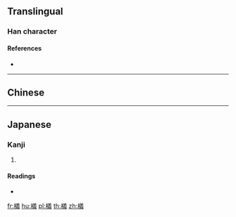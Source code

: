 ==Translingual==

===Han character===
{{Han char|rn=75|rad=木|as=13|sn=17|four=48953|canj=DTGI|ids=⿰木義}}

====References====
* {{Han ref|kx=0557.250|dkj=15690|dj=0947.020|hdz=21305.040|uh=6AA5|ud=27301|bh=ECF6|bd=60662}}

----

==Chinese==
{{zh-see|艤|v}}

----

==Japanese==

===Kanji===
{{ja-kanji|grade=|rs=木13}}

# {{defn|lang=ja|sort=木13}}

====Readings====
* {{ja-readings|on=[[ぎ]] (gi), [[が]] (ga)|kun=}}

[[fr:檥]]
[[hu:檥]]
[[pl:檥]]
[[th:檥]]
[[zh:檥]]